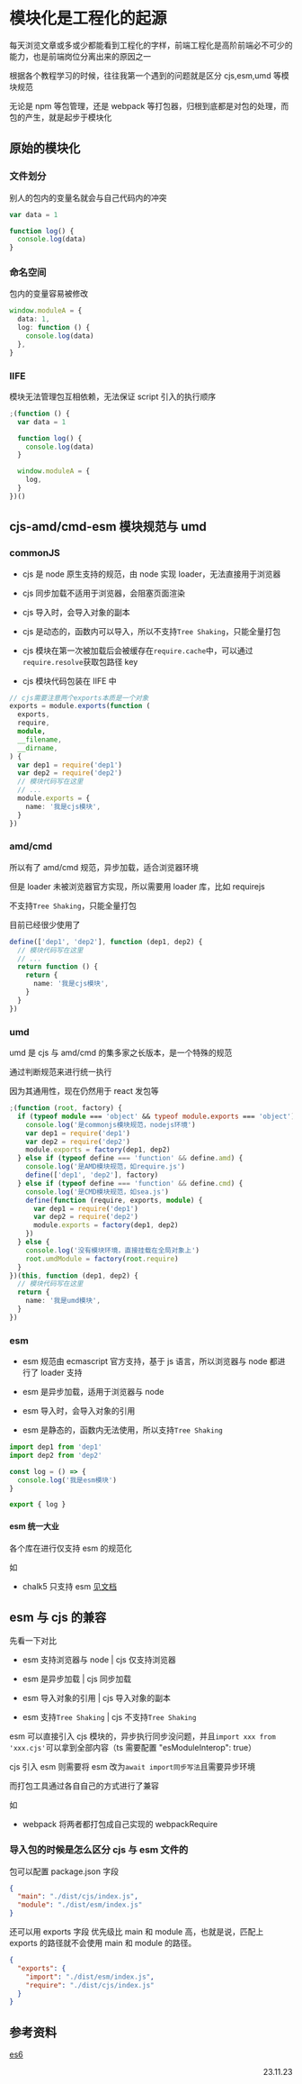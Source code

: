 # 模块化是工程化的起源

每天浏览文章或多或少都能看到工程化的字样，前端工程化是高阶前端必不可少的能力，也是前端岗位分离出来的原因之一

根据各个教程学习的时候，往往我第一个遇到的问题就是区分 cjs,esm,umd 等模块规范

无论是 npm 等包管理，还是 webpack 等打包器，归根到底都是对包的处理，而包的产生，就是起步于模块化

## 原始的模块化

### 文件划分

别人的包内的变量名就会与自己代码内的冲突

```ts
var data = 1

function log() {
  console.log(data)
}
```

### 命名空间

包内的变量容易被修改

```ts
window.moduleA = {
  data: 1,
  log: function () {
    console.log(data)
  },
}
```

### IIFE

模块无法管理包互相依赖，无法保证 script 引入的执行顺序

```ts
;(function () {
  var data = 1

  function log() {
    console.log(data)
  }

  window.moduleA = {
    log,
  }
})()
```

## cjs-amd/cmd-esm 模块规范与 umd

### commonJS

- cjs 是 node 原生支持的规范，由 node 实现 loader，无法直接用于浏览器

- cjs 同步加载不适用于浏览器，会阻塞页面渲染

- cjs 导入时，会导入对象的副本

- cjs 是动态的，函数内可以导入，所以不支持`Tree Shaking`，只能全量打包

- cjs 模块在第一次被加载后会被缓存在`require.cache`中，可以通过`require.resolve`获取包路径 key

- cjs 模块代码包装在 IIFE 中

```ts
// cjs需要注意两个exports本质是一个对象
exports = module.exports(function (
  exports,
  require,
  module,
  __filename,
  __dirname,
) {
  var dep1 = require('dep1')
  var dep2 = require('dep2')
  // 模块代码写在这里
  // ...
  module.exports = {
    name: '我是cjs模块',
  }
})
```

### amd/cmd

所以有了 amd/cmd 规范，异步加载，适合浏览器环境

但是 loader 未被浏览器官方实现，所以需要用 loader 库，比如 requirejs

不支持`Tree Shaking`，只能全量打包

目前已经很少使用了

```ts
define(['dep1', 'dep2'], function (dep1, dep2) {
  // 模块代码写在这里
  // ...
  return function () {
    return {
      name: '我是cjs模块',
    }
  }
})
```

### umd

umd 是 cjs 与 amd/cmd 的集多家之长版本，是一个特殊的规范

通过判断规范来进行统一执行

因为其通用性，现在仍然用于 react 发包等

```ts
;(function (root, factory) {
  if (typeof module === 'object' && typeof module.exports === 'object') {
    console.log('是commonjs模块规范，nodejs环境')
    var dep1 = require('dep1')
    var dep2 = require('dep2')
    module.exports = factory(dep1, dep2)
  } else if (typeof define === 'function' && define.amd) {
    console.log('是AMD模块规范，如require.js')
    define(['dep1', 'dep2'], factory)
  } else if (typeof define === 'function' && define.cmd) {
    console.log('是CMD模块规范，如sea.js')
    define(function (require, exports, module) {
      var dep1 = require('dep1')
      var dep2 = require('dep2')
      module.exports = factory(dep1, dep2)
    })
  } else {
    console.log('没有模块环境，直接挂载在全局对象上')
    root.umdModule = factory(root.require)
  }
})(this, function (dep1, dep2) {
  // 模块代码写在这里
  return {
    name: '我是umd模块',
  }
})
```

### esm

- esm 规范由 ecmascript 官方支持，基于 js 语言，所以浏览器与 node 都进行了 loader 支持

- esm 是异步加载，适用于浏览器与 node

- esm 导入时，会导入对象的引用

- esm 是静态的，函数内无法使用，所以支持`Tree Shaking`

```ts
import dep1 from 'dep1'
import dep2 from 'dep2'

const log = () => {
  console.log('我是esm模块')
}

export { log }
```

#### esm 统一大业

各个库在进行仅支持 esm 的规范化

如

- chalk5 只支持 esm [见文档](https://github.com/chalk/chalk)

## esm 与 cjs 的兼容

先看一下对比

- esm 支持浏览器与 node | cjs 仅支持浏览器

- esm 是异步加载 | cjs 同步加载

- esm 导入对象的引用 | cjs 导入对象的副本

- esm 支持`Tree Shaking` | cjs 不支持`Tree Shaking`

esm 可以直接引入 cjs 模块的，异步执行同步没问题，并且`import xxx from 'xxx.cjs'`可以拿到全部内容（ts 需要配置 "esModuleInterop": true）

cjs 引入 esm 则需要将 esm 改为`await import同步写法`且需要异步环境

而打包工具通过各自自己的方式进行了兼容

如

- webpack 将两者都打包成自己实现的 webpackRequire

### 导入包的时候是怎么区分 cjs 与 esm 文件的

包可以配置 package.json 字段

```json
{
  "main": "./dist/cjs/index.js",
  "module": "./dist/esm/index.js"
}
```

还可以用 exports 字段
优先级比 main 和 module 高，也就是说，匹配上 exports 的路径就不会使用 main 和 module 的路径。

```json
{
  "exports": {
    "import": "./dist/esm/index.js",
    "require": "./dist/cjs/index.js"
  }
}
```

## 参考资料

[es6](https://es6.ruanyifeng.com/#docs/module-loader)

<p align="right">23.11.23</p>
